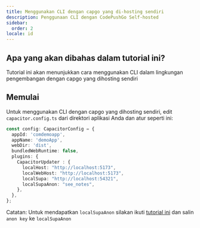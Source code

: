 ```yaml
---
title: Menggunakan CLI dengan capgo yang di-hosting sendiri
description: Penggunaan CLI dengan CodePushGo Self-hosted
sidebar:
  order: 2
locale: id
---
```


## Apa yang akan dibahas dalam tutorial ini?

Tutorial ini akan menunjukkan cara menggunakan CLI dalam lingkungan pengembangan dengan capgo yang dihosting sendiri

## Memulai

Untuk menggunakan CLI dengan capgo yang dihosting sendiri, edit `capacitor.config.ts` dari direktori aplikasi Anda dan atur seperti ini:

```ts
const config: CapacitorConfig = {
  appId: 'comdemoapp',
  appName: 'demoApp',
  webDir: 'dist',
  bundledWebRuntime: false,
  plugins: {
    CapacitorUpdater : {
      localHost: "http://localhost:5173",
      localWebHost: "http://localhost:5173",
      localSupa: "http://localhost:54321",
      localSupaAnon: "see_notes",
    },
  },
};
```

Catatan: Untuk mendapatkan `localSupaAnon` silakan ikuti [tutorial ini](/docs/self-hosted/local-dev/getting-started/) dan salin `anon key` ke `localSupaAnon`